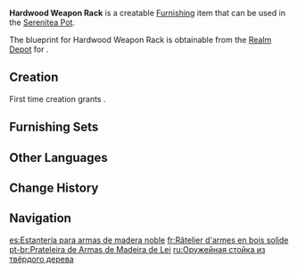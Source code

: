 {{Furnishing Infobox
|id             = 373303
|image          = Item Hardwood Weapon Rack.png
|category       = Landscape
|subcategory    = Large Object
|quality        = 3
|adeptal_energy = 60
|load           = 35
|reduced_load   = 24
|description    = A classic style of weapon rack that is widely used by the [[Millelith]] today.<br>Though it has a simple design, it is both stable and durable and can be produced in large quantities. Imitations of this design can be widely found across the seven nations.<br>However, the hardwood used by the Millelith for these shelves has a sophisticated milling technique and is produced exclusively in [[Liyue Harbor]], making the imitations found elsewhere greatly inferior.
|mention        = Millelith
|blueprint      = Realm Depot
}}
'''Hardwood Weapon Rack''' is a creatable [[Furnishing]] item that can be used in the [[Serenitea Pot]].

The blueprint for Hardwood Weapon Rack is obtainable from the [[Realm Depot]] for {{Item|Realm Currency|24|x=160}}.

==Creation==
First time creation grants {{Item|Trust|24|x=60}}.
{{Recipe
|type = Creation
|time = 14h
|Fir Wood = 8
|sort = Fir Wood
}}

==Furnishing Sets==
{{Craft Usage|type=Furnishing Set}}

==Other Languages==
{{Other Languages
|default_hidden = 1
|en      = Hardwood Weapon Rack
|zhs     = 硬木兵戈架
|zhs_rm  = Yìngmù Bīnggē Jià
|zht     = 硬木兵戈架
|zht_rm  = Yìngmù Bīnggē Jià
|ja      = 堅木の兵器棚
|ja_rm   = Katagi no Heikibou{{Assumed}}
|ko      = 경목 무기 거치대
|es      = Estantería para armas de madera noble
|fr      = Râtelier d'armes en bois solide
|ru      = Оружейная стойка из твёрдого дерева
|th      = ชั้นวางอาวุธไม้เนื้อแข็ง
|th_rm   = 
|vi      = Kệ Vũ Khí Gỗ Cứng
|de      = Hartholz-Waffenständer
|id      = Rak Senjata Kayu Keras
|pt      = Prateleira de Armas de Madeira de Lei
|tr      = Masif Ahşap Silah Askısı
|it      = Porta armi in legno duro
}}

==Change History==
{{Change History|1.5}}

==Navigation==
{{Furnishing Navbox|exterior}}

[[es:Estantería para armas de madera noble]]
[[fr:Râtelier d'armes en bois solide]]
[[pt-br:Prateleira de Armas de Madeira de Lei]]
[[ru:Оружейная стойка из твёрдого дерева]]